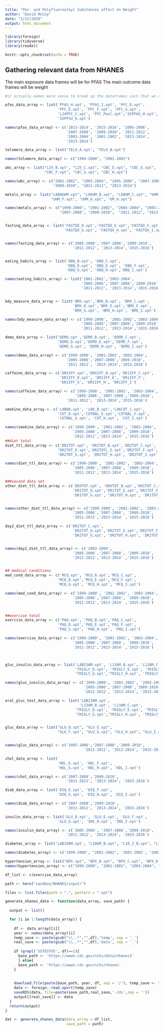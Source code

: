 ```yaml
---
title: "Per- and Polyfluoroalkyl Substances affect on Weight"
author: "David McCoy"
date: "2/22/2020"
output: html_document
---
```


```r
library(foreign)
library(tidyverse)
library(readxl)

knitr::opts_chunk$set(echo = TRUE)
```

## Gathering relevant data from NHANES

The main exposure data frames will be for PFAS
The main outcome data frames will be weight



```r
#it actually makes more sense to break up the dataframes such that we can more dynamically construct the final data based on covariates we choose to be relevant: 

pfas_data_array <- list('PFAS_H.xpt', 'PFAS_I.xpt', 'PFC_D.xpt', 
                        'PFC_E.xpt', 'PFC_F.xpt', 'PFC_G.xpt', 
                        'L24PFC_C.xpt', 'PFC_Pool.xpt','SSPFAS_H.xpt',
                        'SSPFSU_H.xpt')

names(pfas_data_array) <- c('2013-2014', '2015-2016', '2005-2006',
                            '2007-2008', '2009-2010', '2011-2012',
                            '2003-2004', '2001-2002', '2013-2014',
                            '2013-2014')

telomere_data_array <- list('TELO_A.xpt', "TELO_B.xpt")

names(telomere_data_array) <- c("1999-2000", "2001-2002")

wbc_array <- list("L25_B.xpt", "L25_C.xpt", "CBC_D.xpt", "CBC_E.xpt", 
                  "CBC_F.xpt", "CBC_G.xpt", "CBC_H.xpt")

names(wbc_array) <- c("2001-2002", "2003-2004", "2005-2006", "2007-2008", 
                      "2009-2010", "2011-2012", "2013-2014")

metals_array <- list("LAB06HM.xpt", "L06HM_B.xpt", "L06HM_C.xpt", "UHM_D.xpt", "UHM_E.xpt", 
                     "UHM_F.xpt", "UHM_G.xpt", "UM_H.xpt")

names(metals_array) <- c("1999-2000", "2001-2002", "2003-2004", "2005-2006", 
                         "2007-2008", "2009-2010",  "2011-2012", "2013-2014")


fasting_data_array <- list('FASTQX_D.xpt','FASTQX_E.xpt','FASTQX_F.xpt',
                           'FASTQX_G.xpt', 'FASTQX_H.xpt', 'FASTQX_I.xpt')


names(fasting_data_array) <- c('2005-2006','2007-2008','2009-2010',
                               '2011-2012', '2013-2014','2015-2016')


eating_habits_array <- list('DBQ_B.xpt', 'DBQ_C.xpt',
                            'DBQ_D.xpt', 'DBQ_E.xpt', 'DBQ_F.xpt',
                            'DBQ_G.xpt', 'DBQ_H.xpt','DBQ_I.xpt')

names(eating_habits_array) <- list('2001-2002','2003-2004',
                                   '2005-2006','2007-2008','2009-2010',
                                   '2011-2012', '2013-2014','2015-2016')


bdy_measure_data_array <- list('BMX.xpt','BMX_B.xpt', 'BMX_C.xpt',
                               'BMX_D.xpt','BMX_E.xpt','BMX_F.xpt',
                               'BMX_G.xpt', 'BMX_H.xpt', 'BMX_I.xpt')

names(bdy_measure_data_array) <- c('1999-2000', '2001-2002','2003-2004',
                                   '2005-2006','2007-2008','2009-2010',
                                   '2011-2012', '2013-2014','2015-2016')

demo_data_array <- list('DEMO.xpt','DEMO_B.xpt', 'DEMO_C.xpt',
                        'DEMO_D.xpt','DEMO_E.xpt','DEMO_F.xpt',
                        'DEMO_G.xpt', 'DEMO_H.xpt', 'DEMO_I.xpt')

names(demo_data_array) <- c('1999-2000', '2001-2002','2003-2004',
                            '2005-2006','2007-2008','2009-2010',
                            '2011-2012', '2013-2014','2015-2016')

caffeine_data_array <- c('DRXIFF.xpt','DRXIFF_B.xpt','DR1IFF_C.xpt',
                         'DR1IFF_D.xpt', 'DR1IFF_E', 'DR1IFF_F', 
                         'DR1IFF_G', 'DR1IFF_H', 'DR1IFF_I')

names(caffeine_data_array) <- c('1999-2000', '2001-2002', '2003-2004',
                                '2005-2006','2007-2008','2009-2010',
                            '2011-2012', '2013-2014','2015-2016')

smokine_data_array <- c('LAB06.xpt', 'L06_B.xpt','L06COT_C.xpt',
                        'COT_D.xpt','COTNAL_E.xpt','COTNAL_F.xpt', 
                        'COTNAL_G.xpt', 'COT_H.xpt', 'COT_I.xpt')

names(smokine_data_array) <- c('1999-2000', '2001-2002', '2003-2004',
                               '2005-2006','2007-2008', '2009-2010',
                               '2011-2012','2013-2014' ,'2015-2016')
##diet total
diet_ttl_data_array <- c('DR2TOT.xpt', 'DR2TOT_B.xpt','DR2TOT_C.xpt',
                        'DR2TOT_D.xpt','DR2TOTL_E.xpt','DR2TOT_F.xpt', 
                        'DR2TOT_G.xpt', 'DR2TOT_H.xpt', 'DR2TOT_I.xpt')

names(diet_ttl_data_array) <- c('1999-2000', '2001-2002', '2003-2004',
                               '2005-2006','2007-2008', '2009-2010',
                               '2011-2012','2013-2014' ,'2015-2016')

###second data set
other_diet_ttl_data_array <- c('DRXTOT.xpt', 'DRXTOT_B.xpt','DR1TOT_C.xpt',
                               'DR1TOT_D.xpt','DR1TOT_E.xpt','DR1TOT_F.xpt', 
                               'DR1TOT_G.xpt', 'DR1TOT_H.xpt', 'DR1TOT_I.xpt')


names(other_diet_ttl_data_array) <- c('1999-2000', '2001-2002', '2003-2004',
                               '2005-2006','2007-2008', '2009-2010',
                               '2011-2012','2013-2014' ,'2015-2016')

day2_diet_ttl_data_array <- c('DR2TOT_C.xpt',
                               'DR2TOT_D.xpt','DR2TOT_E.xpt','DR2TOT_F.xpt', 
                               'DR2TOT_G.xpt', 'DR2TOT_H.xpt', 'DR2TOT_I.xpt')


names(day2_diet_ttl_data_array) <- c('2003-2004',
                               '2005-2006','2007-2008', '2009-2010',
                               '2011-2012','2013-2014' ,'2015-2016')


## medical conditions
med_cond_data_array <- c('MCQ.xpt', 'MCQ_B.xpt','MCQ_C.xpt',
                        'MCQ_D.xpt','MCQ_E.xpt','MCQ_F.xpt', 
                        'MCQ_G.xpt', 'MCQ_H.xpt', 'MCQ_I.xpt')

names(med_cond_data_array) <- c('1999-2000', '2001-2002', '2003-2004',
                               '2005-2006','2007-2008', '2009-2010',
                               '2011-2012','2013-2014' ,'2015-2016')


##exercise total
exercise_data_array <- c('PAQ.xpt', 'PAQ_B.xpt','PAQ_C.xpt',
                        'PAQ_D.xpt','PAQ_E.xpt','PAQ_F.xpt', 
                        'PAQ_G.xpt', 'PAQ_H.xpt', 'PAQ_I.xpt')

names(exercise_data_array) <- c('1999-2000', '2001-2002', '2003-2004',
                               '2005-2006','2007-2008', '2009-2010',
                               '2011-2012','2013-2014' ,'2015-2016')



gluc_insulin_data_array <- list('LAB13AM.xpt', 'L13AM_B.xpt', 'L13AM_C.xpt', 
                                'TRIGLY_D.xpt', 'TRIGLY_E.xpt', 'TRIGLY_F.xpt', 
                                'TRIGLY_G.xpt','TRIGLY_H.xpt', 'TRIGLY_I.xpt' )

names(gluc_insulin_data_array) <- c('1999-2000', '2001-2002', '2003-2004', 
                                    '2005-2006','2007-2008','2009-2010', 
                                    '2011-2012', '2013-2014', '2015-2016')

oral_gluc_test_data_array <- list('LAB13AM.xpt', 
                                  'L13AM_B.xpt', 'L13AM_C.xpt', 
                                'TRIGLY_D.xpt', 'TRIGLY_E.xpt', 'TRIGLY_F.xpt', 
                                'TRIGLY_G.xpt','TRIGLY_H.xpt', 'TRIGLY_I.xpt' )


gluc_data_array <- list("GLU_D.xpt", "GLU_E.xpt",
                        "GLU_F.xpt", "GLU_G.xpt", "GLU_H.xpt", "GLU_I.xpt")


names(gluc_data_array) <- c('2005-2006','2007-2008','2009-2010', 
                                    '2011-2012', '2013-2014', '2015-2016')

chol_data_array <- list(
                        'HDL_E.xpt', 'HDL_F.xpt',
                        'HDL_G.xpt', 'HDL_H.xpt', 'HDL_I.xpt')

names(chol_data_array) <- c('2007-2008','2009-2010', 
                            '2011-2012', '2013-2014', '2015-2016')

diab_data_array <- list('DIQ_E.xpt', 'DIQ_F.xpt',
                        'DIQ_G.xpt', 'DIQ_H.xpt', 'DIQ_I.xpt')

names(diab_data_array) <- c('2007-2008','2009-2010', 
                            '2011-2012', '2013-2014', '2015-2016')

insulin_data_array <- list('GLU_D.xpt', 'GLU_E.xpt', 'GLU_F.xpt',
                        'GLU_G.xpt', 'INS_H.xpt', 'INS_I.xpt')

names(insulin_data_array) <- c('2005-2006', '2007-2008','2009-2010', 
                            '2011-2012', '2013-2014', '2015-2016')

diabetes_array <- list('LAB10AM.xpt', "L10AM_B.xpt", "L10_2_B.xpt", "L10AM_C.xpt")

names(diabetes_array) <- c('1999-2000', "2001-2002", '2001-2002', "2003-2004")

hypertension_array <- list("BPX.xpt", "BPX_B.xpt", "BPX_C.xpt", "BPX_D.xpt", "BPX_E.xpt", "BPX_F.xpt")
names(hypertension_array) <- c("1999-2000", "2001-2002", "2003-2004", "2005-2006", "2007-2008", "2009-2010")

df_list <- c(exercise_data_array)

path <- here("sandbox/NHANES/input/")
```

```r

files <- list.files(path = ".", pattern = ".xpt")

generate_nhanes_data <- function(data_array, save_path) {
  
  output <- list()

  for (i in 1:length(data_array)) {
    
    df <- data_array[[i]]
    year <- names(data_array)[i]
    temp_save <- paste(gsub("\\..*","",df),'temp', sep = '_')
    real_save <- paste(gsub("\\..*","",df),'data', sep = '_')
    
    if (grepl('SSTESTOS', df)==1){ 
      base_path <- 'https://wwwn.cdc.gov/nchs/data/nhanes3'
      } else{ 
      base_path <- 'https://wwwn.cdc.gov/nchs/nhanes'
    }
    
    
    download.file(paste(base_path, year, df, sep = '/'), temp_save <- tempfile(), mode="wb")
    data <- foreign::read.xport(temp_save)
    saveRDS(data, file=paste(save_path,real_save,'.rds',sep = ''))
    output[[real_save]] <- data
  }
  return(output)
} 
```

```r
dat <- generate_nhanes_data(data_array = df_list, 
                            save_path = path)

```

